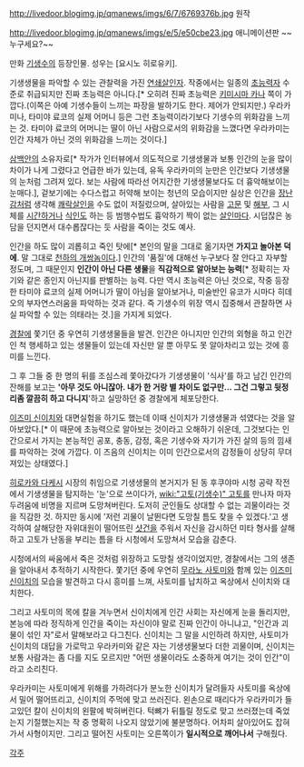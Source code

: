 http://livedoor.blogimg.jp/qmanews/imgs/6/7/6769376b.jpg
원작

http://livedoor.blogimg.jp/qmanews/imgs/e/5/e50cbe23.jpg
애니메이션판 ~~누구세요?~~

만화 [[기생수]]의 등장인물. 성우는 [요시노 히로유키].

기생생물을 파악할 수 있는 관찰력을 가진 [[연쇄살인자]]. 작중에서는 일종의 [[초능력자]] 수준로 취급되지만 진짜 초능력은 아니다.[* 오히려 진짜 초능력은 [[키미시마 카나]] 쪽이 가깝다.(이쪽은 아예 기생수들이 느끼는 파장을 발하기도 한다. 제어가 안되지만.) 우라카미나, 타미야 료코의 실제 어머니 등은 그런 초능력이라기보다 기생수의 위화감을 느끼는 것. 타미야 료코의 어머니는 딸이 아닌 사람으로서의 위화감을 느꼈다면 우라카미는 인간 자체가 아닌 것의 위화감을 느끼는 것이다.]

[[삼백안]]의 소유자로[* 작가가 인터뷰에서 의도적으로 기생생물과 보통 인간의 눈을 많이 차이가 나게 그렸다고 언급한 바가 있는데, 유독 우라카미의 눈만은 인간보다 기생생물의 눈처럼 그려져 있다. 보는 사람에 따라선 어지간한 기생생물보다도 더 흉악해보이는 눈매다.], 겉보기에는 수다스럽고 허약해 보이는 청년의 모습이지만 실상은 인간을 [[장난감]]처럼 생각해 [[쾌락살인]]을 수도 없이 저질렀으며, 살아있는 사람을 [[고문]] 및 [[해부]], 그 시체를 [[시간]]하거나 [[식인]]도 하는 등 범행수법도 흉악하기 짝이 없는 [[살인마]]다. 시덥잖은 농담을 던지면서 대수롭잖다는 듯 사람을 죽이는 것도 예사.

인간을 하도 많이 괴롭히고 죽인 탓에[* 본인의 말을 그대로 옮기자면 '''가지고 놀아본 덕에'''. 말 그대로 [[천하의 개쌍놈]]이다.] 인간의 '품질'에 대해선 누구보다 잘 안다고 자부할 정도며, 그 때문인지 '''인간이 아닌 다른 생물'''을 '''직감적으로 알아보는 능력'''[* 정확히는 자기와 같은 종인지 아닌지를 판별하는 능력. 다만 역시 초능력은 아닌 것으로, 작중 등장한 타미야 료코의 실제 어머니가 딸이 아님을 알아보거나, 미술반인 유코가 시마다 히데오의 부자연스러움을 파악하는 것과 같다. 즉 기생수의 위장 역시 집중해서 관찰하면 사실 파악할 수 있는 의태라는 것.]을 가지게 되었다.

[[경찰]]에 쫓기던 중 우연히 기생생물들을 발견. 인간은 아니지만 인간의 외형을 하고 인간인 척 행세하고 있는 생물들이 있는데 자신만 알 뿐 아무도 못 알아차리고 있는 것에 흥미를 느낀다.

그 후 그들 중 한 명의 뒤를 조심스레 쫓아갔다가 기생생물이 '식사'를 하고 남긴 인간의 잔해를 보고는 ''''아무 것도 아니잖아. 내가 한 거랑 별 차이도 없구만... 그건 그렇고 뒷정리좀 깔끔히 하고 다니지''''하고 실망하던 중 경찰에게 체포당한다.

[[이즈미 신이치]]와 대면실험을 하기도 했는데 이때 신이치가 기생생물과 섞였다는 것을 알아보았다.[* 이 때문에 초능력으로 알아보는 것이라고 오해하기 쉬운데, 그것보다는 인간으로서 가지는 본능적인 공포, 충동, 감정, 혹은 기생수와 자기가 가진 살의 등의 낌새를 파악하는 것에 가깝다. 이 즈음의 신이치는 이미 인간으로서의 감정들이 상당히 무뎌져있는 상태였다.]

[[히로카와 다케시]] 시장의 취임으로 기생생물의 본거지가 된 동 후쿠야마 시청 공략 작전에서 기생생물을 탐지하는 '눈'으로 쓰이다가, [[wiki:"고토(기생수)" 고토]]를 만나자 마자 두려움에 비명을 지르며 도망쳐버린다. 도저히 군인들도 상대할 수 없는 괴물이라는 것을 직감한 것. 하지만 동시에 '저런 괴물이 날뛴다면 도망칠 틈도 찾을 수 있겠다.'고 생각하여 살해당한 자위대원이 떨어뜨린 [[샷건]]을 주워서 자신을 감시하던 미타 형사를 살해하고 고토가 난동을 부리는 틈을 타 시청에서 도망쳐서 모습을 감춘다.

시청에서의 싸움에서 죽은 것처럼 위장하고 도망칠 생각이었지만, 경찰에서는 그의 생존을 알아내서 추적하기 시작한다. 쫓기던 중에 우연히 [[무라노 사토미]]와 함께 있는 [[이즈미 신이치]]의 모습을 발견하고 다시 흥미를 느껴, 사토미를 납치하고 옥상에서 신이치와 대치한다.

그리고 사토미의 목에 칼을 겨누면서 신이치에게 인간 사회는 자신에게 눈을 돌리지만, 본능에 따라 정직하게 인간을 죽이는 자신이야 말로 진짜 인간이 아니냐고, "인간과 괴물이 섞인 자"로서 말해보라고 다그친다. 신이치는 그 말을 시인하려 하지만, 사토미가 신이치의 대답을 가로막고 우라카미와 같은 자는 기생생물보다 더한 괴물이며, 신이치는 보통 사람과는 좀 다를 지도 모르지만 "어떤 생물이라도 소중하게 여기는 것이 인간"이라고 소리친다.

우라카미는 사토미에게 위해를 가하려다가 분노한 신이치가 달려들자 사토미를 옥상에서 밀어 떨어뜨리고, 신이치의 주먹에 맞고 쓰러진다. 왼손으로 때리다가 우라카미가 들고있던 칼이 신이치의 왼팔에 박혀버린다. 턱뼈가 뒤틀릴 정도로 맞고 쓰러졌는데 죽었는지 기절했는지는 작 중 명확히 나오지 않았기에 불분명하다. 어차피 살아있어도 잡혀가서 사형이지만. 그리고 떨어진 사토미는 오른쪽이가 '''일시적으로 깨어나서''' 구해줬다.

[[각주]]
